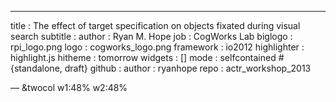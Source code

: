 ---

title       : The effect of target specification on objects fixated during visual search
subtitle    : 
author      : Ryan M. Hope
job         : CogWorks Lab
biglogo     : rpi_logo.png
logo        : cogworks_logo.png
framework   : io2012
highlighter : highlight.js
hitheme     : tomorrow
widgets     : []
mode        : selfcontained # {standalone, draft}
github      :
                author  : ryanhope
                repo    : actr_workshop_2013

--- &twocol  w1:48% w2:48%

```r
```